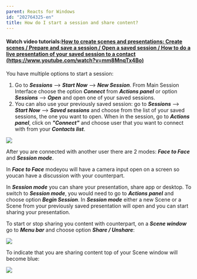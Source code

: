 ```yaml
---
parent: Reacts for Windows
id: "202764325-en"
title: How do I start a session and share content?
---
```

#### **Watch video tutorials:[How to create scenes and presentations: Create scenes / Prepare and save a session / Open a saved session / How to do a live presentation of your saved session to a contact (https://www.youtube.com/watch?v=mm8MnqTx4Bo)](https://www.youtube.com/watch?v=mm8MnqTx4Bo)**

You have multiple options to start a session:

1.  Go to _**Sessions**_ --> _**Start Now**_ --> _**New Session**_. From Main Session Interface choose the option _**Connect**_ from _**Actions panel**_ or option _**Sessions**_  --> _**Open**_ and open one of your saved sessions.
2.  You can also use your previously saved session: go to _**Sessions**_ --> _**Start Now**_ --> _**Saved sessions**_ and choose from the list of your saved sessions, the one you want to open. When in the session, go to _**Actions panel**_, click on _**"Connect"**_ and choose user that you want to connect with from your _**Contacts list**_.

![](@assets/attachments/share1.png)

After you are connected with another user there are 2 modes: _**Face to Face**_ and _**Session mode**_.

In _**Face to Face**_ modeyou will have a camera input open on a screen so youcan have a discussion with your counterpart.

In _**Session mode**_ you can share your presentation, share app or desktop. To switch to _**Session mode**_, you would need to go to _**Actions panel**_ and choose option _**Begin Session**_. In _**Session mode**_ either a new Scene or a Scene from your previously saved presentation will open and you can start sharing your presentation.

To start or stop sharing you content with counterpart, on a _**Scene window**_ go to _**Menu bar**_ and choose option _**Share / Unshare**_:

![](@assets/attachments/2014-10-15_16-49-02.png)

To indicate that you are sharing content top of your Scene window will become blue:

![](@assets/attachments/share2.png)


